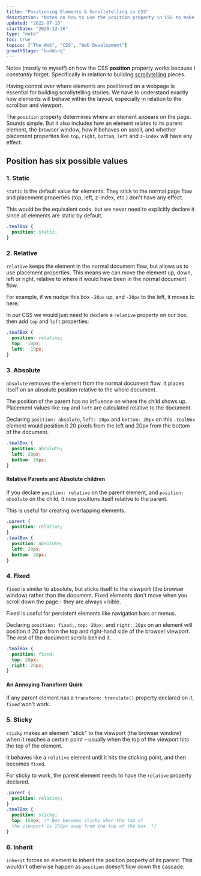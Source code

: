 ```yaml
---
title: "Positioning Elements & Scrollytelling in CSS"
description: "Notes on how to use the position property in CSS to make scrollytelling stories"
updated: "2022-07-10"
startDate: "2020-12-26"
type: "note"
toc: true
topics: ["The Web", "CSS", "Web Development"]
growthStage: "budding"
---
```


Notes (mostly to myself) on how the CSS <b>position</b> property works because I <i>constantly</i> forget. Specifically in relation to building [scrollytelling](https://medium.com/nightingale/from-storytelling-to-scrollytelling-a-short-introduction-and-beyond-fbda32066964) pieces.

Having control over where elements are positioned on a webpage is essential for building scrollytelling stories. We have to understand exactly how elements will behave within the layout, especially in relation to the scrollbar and viewport.

The `position` property determines where an element appears on the page. Sounds simple. But it also includes how an element relates to its parent element, the browser window, how it behaves on scroll, and whether placement properties like `top`, `right`, `bottom`, `left` and `z-index` will have any effect.

## Position has six possible values

### 1. Static

`static` is the default value for elements. They stick to the normal page flow and placement properties (top, left, z-index, etc.) don't have any effect.

<StaticCSSPosition />

This would be the equivalent code, but we never need to explicitly declare it since all elements are static by default.

```css
.tealBox {
  position: static;
}
```

<Spacer />

### 2. Relative

`relative` keeps the element in the normal document flow, but allows us to use placement properties. This means we can move the element up, down, left or right, relative to where it would have been in the normal document flow.

For example, if we nudge this box `-20px` up, and `-20px` to the left, it moves to here:

<RelativeCSSPosition />

<Spacer size="small" />

In our CSS we would just need to declare a `relative` property on our box, then add `top` and `left` properties:

```css
.tealBox {
  position: relative;
  top: -10px;
  left: -10px;
}
```

<Spacer />

### 3. Absolute

`absolute` removes the element from the normal document flow. It places itself on an absolute position relative to the whole document.

The position of the parent has no influence on where the child shows up. Placement values like `top` and `left` are calculated relative to the document.

Declaring `position: absolute`, `left: 20px` and `bottom: 20px` on this `.tealBox` element would position it 20 pixels from the left and 20px from the bottom of the document.

<AbsoluteCSSPosition />

```css
.tealBox {
  position: absolute;
  left: 20px;
  bottom: 20px;
}
```

<Spacer size="small" />

<SimpleCard alignLeft>

#### Relative Parents and Absolute children

If you declare `position: relative` on the parent element, and `position: absolute` on the child, it now positions itself relative to the parent.

This is useful for creating overlapping elements.

```css
.parent {
  position: relative;
}
.tealBox {
  position: absolute;
  left: 20px;
  bottom: 20px;
}
```

</SimpleCard>

<Spacer />

### 4. Fixed

`fixed` is similar to absolute, but sticks itself to the viewport (the browser window) rather than the document. Fixed elements don't move when you scroll down the page - they are always visible.

Fixed is useful for persistent elements like navigation bars or menus.

Declaring `position: fixed;`, `top: 20px;` and `right: 20px` on an element will position it 20 px from the top and right-hand side of the browser viewport. The rest of the document scrolls behind it.

<FixedCSSPosition />

```css
.tealBox {
  position: fixed;
  top: 20px;
  right: 20px;
}
```

<Alert>

#### An Annoying Transform Quirk

If any parent element has a `transform: translate()` property declared on it, `fixed` won't work.

</Alert>

### 5. Sticky

`sticky` makes an element "stick" to the viewport (the browser window) when it reaches a certain point – usually when the top of the viewport hits the top of the element.

It behaves like a `relative` element until it hits the sticking point, and then becomes `fixed`.

<StickyPosition />

For sticky to work, the parent element needs to have the `relative` property declared.

```css
.parent {
  position: relative;
}
.tealBox {
  position: sticky;
  top: 150px; /* Box becomes sticky when the top of
  the viewport is 150px away from the top of the box  */
}
```

<Spacer />

### 6. Inherit

`inherit` forces an element to inherit the position property of its parent. This wouldn't otherwise happen as `position` doesn't flow down the cascade.

<References>
  <ReferencesLink
    title="Position: CSS Tricks Almanac"
    href="https://css-tricks.com/almanac/properties/p/position/"
    author="Chris Coyier"
  />
  <ReferencesLink
    title="Advanced Positioning Tutorial"
    href="https://www.internetingishard.com/html-and-css/advanced-positioning/"
    author="Internetting is Hard"
  />
  <ReferencesLink
    title="Easier Scrollytelling with Position Sticky"
    href="https://pudding.cool/process/scrollytelling-sticky/"
    author="The Pudding"
  />
</References>
